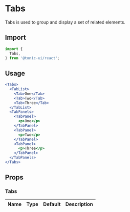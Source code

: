# Tabs

Tabs is used to group and display a set of related elements.

## Import

```js
import {
  Tabs,
} from '@tonic-ui/react';
```

## Usage

```jsx
<Tabs>
  <TabList>
    <Tab>One</Tab>
    <Tab>Two</Tab>
    <Tab>Three</Tab>
  </TabList>
  <TabPanels>
    <TabPanel>
      <p>One</p>
    </TabPanel>
    <TabPanel>
      <p>Two</p>
    </TabPanel>
    <TabPanel>
      <p>Three</p>
    </TabPanel>
  </TabPanels>
</Tabs>
```

## Props

### Tabs

| Name | Type | Default | Description |
| :--- | :--- | :------ | :---------- |
